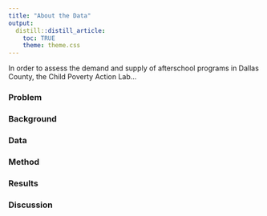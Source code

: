 ```yaml
---
title: "About the Data"
output:
  distill::distill_article:
    toc: TRUE
    theme: theme.css
---
```


In order to assess the demand and supply of afterschool programs in Dallas County, the Child Poverty Action Lab...

### Problem

### Background

### Data

### Method

### Results

### Discussion